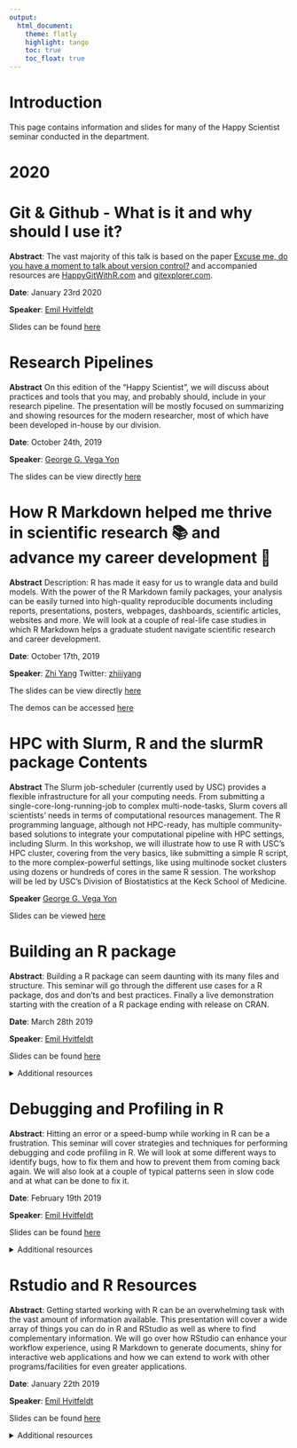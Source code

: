 ```yaml
---
output:
  html_document:
    theme: flatly
    highlight: tango
    toc: true
    toc_float: true
---
```


# Introduction

This page contains information and slides for many of the Happy Scientist seminar conducted in the department.

# 2020

# Git & Github - What is it and why should I use it?

**Abstract**: The vast majority of this talk is based on the paper [Excuse me, do you have a moment to talk about version control?](https://peerj.com/preprints/3159v2/) and accompanied resources are
[HappyGitWithR.com](https://happygitwithr.com/) and [gitexplorer.com](https://gitexplorer.com/).

**Date**: January 23rd 2020  

**Speaker**: [Emil Hvitfeldt](https://www.hvitfeldt.me/)

Slides can be found [here](happy-scientist-material/2020-git-and-github/slides.pdf)

# Research Pipelines

**Abstract** On this edition of the “Happy Scientist”, we will discuss about practices and tools that you may, and probably should, include in your research pipeline. The presentation will be mostly focused on summarizing and showing resources for the modern researcher, most of which have been developed in-house by our division.

**Date**: October 24th, 2019

**Speaker**: [George G. Vega Yon](https://ggvy.cl)

The slides can be view directly [here](https://rawcdn.githack.com/USCbiostats/software-dev/master/happy_scientist/seminars/2019-06_research-pipelines/index.html)

# How R Markdown helped me thrive in scientific research 📚 and advance my career development 👔

**Abstract** Description: R has made it easy for us to wrangle data and build models. With the power of the R Markdown family packages, your analysis can be easily turned into high-quality reproducible documents including reports, presentations, posters, webpages, dashboards, scientific articles, websites and more. We will look at a couple of real-life case studies in which R Markdown helps a graduate student navigate scientific research and career development.

**Date**: October 17th, 2019

**Speaker**: [Zhi Yang](https://zhiyang.netlify.com/) Twitter: [zhiiiyang](https://twitter.com/zhiiiyang)

The slides can be view directly [here](https://uscbiostats-rmarkdown.netlify.com/#1)

The demos can be accessed [here](https://rstudio.cloud/project/623430)

# HPC with Slurm, R and the slurmR package Contents

**Abstract** The Slurm job-scheduler (currently used by USC) provides a flexible infrastructure for all your computing needs. From submitting a single-core-long-running-job to complex multi-node-tasks, Slurm covers all scientists' needs in terms of computational resources management. The R programming language, although not HPC-ready, has multiple community-based solutions to integrate your computational pipeline with HPC settings, including Slurm. In this workshop, we will illustrate how to use R with USC's HPC cluster, covering from the very basics, like submitting a simple R script, to the more complex-powerful settings, like using multinode socket clusters using dozens or hundreds of cores in the same R session. The workshop will be led by USC's Division of Biostatistics at the Keck School of Medicine.

**Speaker** [George G. Vega Yon](https://ggvy.cl)

Slides can be viewed [here](https://rawcdn.githack.com/USCbiostats/software-dev/master/happy_scientist/seminars/2019-04_slurmr-workshop/docs/index.html)

# Building an R package

**Abstract**: Building a R package can seem daunting with its many files and structure. This seminar will go through the different use cases for a R package, dos and don’ts and best practices. Finally a live demonstration starting with the creation of a R package ending with release on CRAN.

**Date**: March 28th 2019

**Speaker**: [Emil Hvitfeldt](https://www.hvitfeldt.me/)

Slides can be found [here](happy-scientist-material/2019-r-package/slides.pdf)

<details>
  <summary>Additional resources</summary>
Usethis package  
https://github.com/r-lib/usethis  

Writing a R package slides  
https://github.com/jalapic/RPackage/blob/master/Writing%20an%20R%20Package.pdf  

Cran documentation  
https://cran.r-project.org/doc/manuals/R-exts.html   

Pick a license  
https://blog.codinghorror.com/pick-a-license-any-license/  
https://choosealicense.com/licenses/  
https://tldrlegal.com/  
https://cran.r-project.org/doc/manuals/R-exts.html#The-DESCRIPTION-file  

Build a Basic Package  
http://rpubs.com/jennybc/build-a-basic-package  

Deployment options  
https://twitter.com/WeAreRLadies/status/1110694338068140032  

R Packages  
https://r-pkgs.org/  

https://www.hvitfeldt.me/blog/usethis-workflow-for-package-development/  

https://usethis.r-lib.org/  

You can make a package in 20 minutes - Rstudio Conf Talk by Jim Hester  
https://www.rstudio.com/resources/videos/you-can-make-a-package-in-20-minutes/  

https://hilaryparker.com/2014/04/29/writing-an-r-package-from-scratch/  

https://cran.r-project.org/doc/manuals/r-release/R-exts.html  

https://ropensci.github.io/dev_guide/ 
</details>

# Debugging and Profiling in R

**Abstract**:  Hitting an error or a speed-bump while working in R can be a frustration. This seminar will cover strategies and techniques for performing debugging and code profiling in R. We will look at some different ways to identify bugs, how to fix them and how to prevent them from coming back again. We will also look at a couple of typical patterns seen in slow code and at what can be done to fix it.

**Date**: February 19th 2019

**Speaker**: [Emil Hvitfeldt](https://www.hvitfeldt.me/)

Slides can be found [here](happy-scientist-material/2019-debugging/slides.pdf)

<details>
  <summary>Additional resources</summary>
https://adv-r.hadley.nz/debugging.html

https://support.rstudio.com/hc/en-us/articles/205612627-Debugging-with-RStudio

https://CRAN.R-project.org/package=tictoc

https://CRAN.R-project.org/package=bench
</details>

# Rstudio and R Resources

**Abstract**:  Getting started working with R can be an overwhelming task with the vast amount of information available. This presentation will cover a wide array of things you can do in R and RStudio as well as where to find complementary information. We will go over how RStudio can enhance your workflow experience, using R Markdown to generate documents, shiny for interactive web applications and how we can extend to work with other programs/facilities for even greater applications.

**Date**: January 22th 2019

**Speaker**: [Emil Hvitfeldt](https://www.hvitfeldt.me/)

Slides can be found [here](happy-scientist-material/2019-rstudio/slides.pdf)

<details>
  <summary>Additional resources</summary>
Rstudio

**RStudio IDE**  
<https://www.rstudio.com/products/RStudio/>

**RStudio features**  
<https://www.rstudio.com/products/rstudio/features/>

Packages

**CRAN homepage**  
<https://cran.r-project.org/>

**Available CRAN Packages By Name**  
<https://cran.r-project.org/web/packages/available_packages_by_name.html>

**CRAN Task Views**  
<https://cran.r-project.org/web/views/>

**Bioconducter homepage**  
<https://www.bioconductor.org/>

**Bioconducter packages**  
<https://www.bioconductor.org/packages/release/BiocViews.html#___Software>

R Markdown

**Rmarkdown**  
<https://rmarkdown.rstudio.com/>

**Bookdown**  
<https://bookdown.org/>

**R Markdown: The Definitive Guide**  
<https://bookdown.org/yihui/rmarkdown/>

**Convince me to start using R Markdown**  
<https://community.rstudio.com/t/convince-me-to-start-using-r-markdown/1636>

**xaringan**  
<https://github.com/yihui/xaringan>

**flexdashboard**  
<https://rmarkdown.rstudio.com/flexdashboard/>

**leanr**  
<https://rstudio.github.io/learnr/>

**rticles**  
<https://github.com/rstudio/rticles>

**Example of parametised rmarkdown**  
<https://github.com/jimhester/cran_usage>

Shiny

**Shiny**  
<http://shiny.rstudio.com/>

**The basic parts of a Shiny app**  
<https://shiny.rstudio.com/articles/basics.html>

**Shiny gallary**  
<https://shiny.rstudio.com/gallery/>

## Miscellaneous

**RStudio Cheat Sheets**  
<https://www.rstudio.com/resources/cheatsheets/>

Books

**Bookdown website**  
<https://bookdown.org/>

**R packages**  
<http://r-pkgs.had.co.nz/>

**R for Data Science**  
<http://r4ds.had.co.nz/>

**Advanced R**  
<https://adv-r.hadley.nz/>

**Blogdown**  
<https://bookdown.org/yihui/blogdown/>

**Mastering Software Development in R**  
<https://bookdown.org/rdpeng/RProgDA/>

**Data Visualization for Social Science**  
<http://socviz.co/>

**Fundamentals of Data Visualization**  
<http://serialmentor.com/dataviz/>

**Happy Git with R**  
<https://happygitwithr.com/>

**Git For Ages 4 And Up**  
<https://www.youtube.com/watch?v=1ffBJ4sVUb4>
</details>
